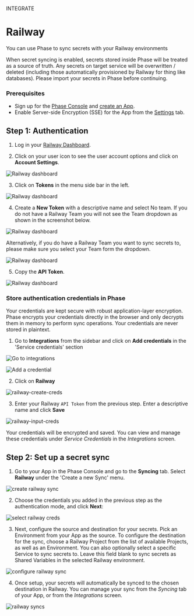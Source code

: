 

<Tag variant="small">INTEGRATE</Tag>

# Railway

You can use Phase to sync secrets with your Railway environments

<Warning>
  When secret syncing is enabled, secrets stored inside Phase will be treated as
  a source of truth. Any secrets on target service will be overwritten /
  deleted (including those automatically provisioned by Railway for thing like databases). Please import your secrets in Phase before continuing.
</Warning>

### Prerequisites

- Sign up for the [Phase Console](/quickstart) and [create an App](/console/apps#create-an-app).
- Enable Server-side Encryption (SSE) for the App from the [Settings](/console/apps#settings) tab.


## Step 1: Authentication

1. Log in your [Railway Dashboard](https://railway.app/dashboard).

2. Click on your user icon to see the user account options and click on **Account Settings**.

![Railway dashboard](/assets/images/platform-integrations/railway/1.png)

3. Click on **Tokens** in the menu side bar in the left.

![Railway dashboard](/assets/images/platform-integrations/railway/2.png)

4. Create a **New Token** with a descriptive name and select No team. If you do not have a Railway Team you will not see the Team dropdown as shown in the screenshot below.

![Railway dashboard](/assets/images/platform-integrations/railway/3.png)

Alternatively, if you do have a Railway Team you want to sync secrets to, please make sure you select your Team form the dropdown.

![Railway dashboard](/assets/images/platform-integrations/railway/3.5.png)

5. Copy the **API Token**.

![Railway dashboard](/assets/images/platform-integrations/railway/4.png)


### Store authentication credentials in Phase

<Note>
  Your credentials are kept secure with robust application-layer encryption.
  Phase encrypts your credentials directly in the browser and only decrypts them
  in memory to perform sync operations. Your credentials are never stored in
  plaintext.
</Note>

1. Go to **Integrations** from the sidebar and click on **Add credentials** in the 'Service credentials' section

![Go to integrations](/assets/images/platform-integrations/integrations-sidebar.png)

![Add a credential](/assets/images/platform-integrations/add-credential-button.png)

2. Click on **Railway**

![railway-create-creds](/assets/images/platform-integrations/railway/railway-create-creds-button.png)

3. Enter your Railway `API Token` from the previous step. Enter a descriptive name and click **Save**

![railway-input-creds](/assets/images/platform-integrations/railway/railway-input-creds.png)

Your credentials will be encrypted and saved. You can view and manage these credentials under *Service Credentials* in the *Integrations* screen.


## Step 2: Set up a secret sync

1. Go to your App in the Phase Console and go to the **Syncing** tab. Select **Railway** under the 'Create a new Sync' menu.

![create railway sync](/assets/images/platform-integrations/railway/railway-create-sync-button.png)

2. Choose the credentials you added in the previous step as the authentication mode, and click **Next**:

![select railway creds](/assets/images/platform-integrations/railway/railway-select-creds.png)

3. Next, configure the source and destination for your secrets. Pick an Environment from your App as the source. To configure the destination for the sync, choose a Railway Project from the list of available Projects, as well as an Environment. You can also optionally select a specific Service to sync secrets to. Leave this field blank to sync secrets as Shared Variables in the selected Railway environment. 

![configure railway sync](/assets/images/platform-integrations/railway/railway-setup-sync.png)

4. Once setup, your secrets will automatically be synced to the chosen destination in Railway. You can manage your sync from the *Syncing* tab of your App, or from the *Integrations* screen.

![railway syncs](/assets/images/platform-integrations/railway/railway-sync-cards.png)
